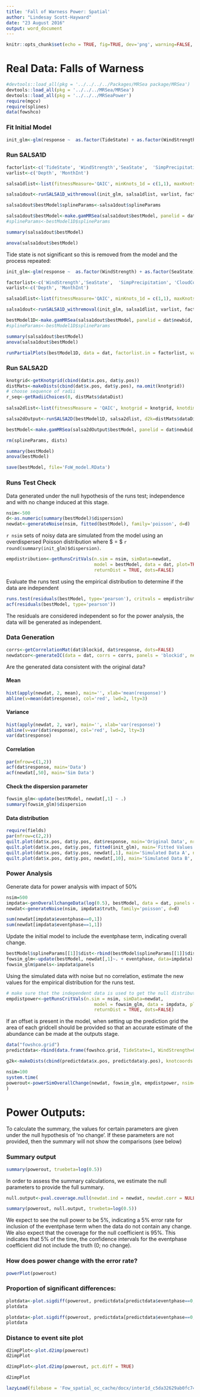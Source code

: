 ```yaml
---
title: 'Fall of Warness Power: Spatial'
author: "Lindesay Scott-Hayward"
date: "23 August 2016"
output: word_document
---
```


```r
knitr::opts_chunk$set(echo = TRUE, fig=TRUE, dev='png', warning=FALSE, message=FALSE)
```
# Real Data: Falls of Warness

```r
#devtools::load_all(pkg = '../../../../Packages/MRSea package/MRSea')
devtools::load_all(pkg = '../../../MRSea/MRSea')
devtools::load_all(pkg = '../../../MRSeaPower')
require(mgcv)
require(splines)
data(fowshco)
```

### Fit Initial Model
```r
init_glm<-glm(response ~  as.factor(TideState) + as.factor(WindStrength) + as.factor(SeaState) + as.factor(SimpPrecipitation) + as.factor(CloudCover) + offset(log(areatime)), data=dat, family=quasipoisson)
```


### Run SALSA1D
```r
factorlist<-c('TideState', 'WindStrength','SeaState',  'SimpPrecipitation', 'CloudCover')
varlist<-c('Depth', 'MonthInt')

salsa1dlist<-list(fitnessMeasure='QAIC', minKnots_1d = c(1,1), maxKnots_1d=c(5,5), startKnots_1d = c(1,1), degree=c(2,2), maxIterations=100, gaps=c(0,0))

salsa1dout<-runSALSA1D_withremoval(init_glm, salsa1dlist, varlist, factorlist, varlist_cyclicSplines = c('MonthInt'), splineParams = NULL, datain=dat, suppress.printout = TRUE)

salsa1dout$bestModel$splineParams<-salsa1dout$splineParams

```

```r
salsa1dout$bestModel<-make.gamMRSea(salsa1dout$bestModel, panelid = dat$newbid, splineParams = salsa1dout$splineParams)
#splineParams<-bestModel1D$splineParams
```

```r
summary(salsa1dout$bestModel)

anova(salsa1dout$bestModel)

```

Tide state is not significant so this is removed from the model and the process repeated:
  
```r
init_glm<-glm(response ~  as.factor(WindStrength) + as.factor(SeaState) + as.factor(SimpPrecipitation) + as.factor(CloudCover) + offset(log(areatime)), data=dat, family=quasipoisson)

factorlist<-c('WindStrength','SeaState',  'SimpPrecipitation', 'CloudCover')
varlist<-c('Depth', 'MonthInt')

salsa1dlist<-list(fitnessMeasure='QAIC', minKnots_1d = c(1,1), maxKnots_1d=c(5,5), startKnots_1d = c(1,1), degree=c(2,2), maxIterations=100, gaps=c(0,0))

salsa1dout<-runSALSA1D_withremoval(init_glm, salsa1dlist, varlist, factorlist, varlist_cyclicSplines = c('MonthInt'), splineParams = NULL, datain=dat,suppress.printout=TRUE)
```

```r
bestModel1D<-make.gamMRSea(salsa1dout$bestModel, panelid = dat$newbid, splineParams = salsa1dout$splineParams)
#splineParams<-bestModel1D$splineParams
```

```r
summary(salsa1dout$bestModel)
anova(salsa1dout$bestModel)
```


```r
runPartialPlots(bestModel1D, data = dat, factorlist.in = factorlist, varlist.in = varlist, showKnots = T)
```


### Run SALSA2D

```r
knotgrid<-getKnotgrid(cbind(dat$x.pos, dat$y.pos))
distMats<-makeDists(cbind(dat$x.pos, dat$y.pos), na.omit(knotgrid))
# choose sequence of radii
r_seq<-getRadiiChoices(8, distMats$dataDist)
 
salsa2dlist<-list(fitnessMeasure = 'QAIC', knotgrid = knotgrid, knotdim = c(100, 100),  startKnots=2, minKnots=2, maxKnots=20, r_seq=r_seq, gap=0)
```

```r
salsa2dOutput<-runSALSA2D(bestModel1D, salsa2dlist, d2k=distMats$dataDist, k2k=distMats$knotDist, splineParams=salsa1dout$splineParams, tol=0, chooserad=F, panels=NULL, suppress.printout=TRUE)
```

```r
bestModel<-make.gamMRSea(salsa2dOutput$bestModel, panelid = dat$newbid, splineParams = salsa2dOutput$splineParams, varshortnames = varlist, gamMRSea=TRUE)

rm(splineParams, dists)
```

```r
summary(bestModel)
anova(bestModel)
```

```r
save(bestModel, file='FoW_model.RData')
```


### Runs Test Check

Data generated under the null hypothesis of the runs test; independence and with no change induced at this stage.

```r
nsim<-500
d<-as.numeric(summary(bestModel)$dispersion)
newdat<-generateNoise(nsim, fitted(bestModel), family='poisson', d=d)
```

`r nsim` sets of noisy data are simulated from the model using an overdispersed Poisson distribution where $\hat{\phi} = $ `r round(summary(init_glm)$dispersion)`.

```r
empdistribution<-getRunsCritVals(n.sim = nsim, simData=newdat, 
                                 model = bestModel, data = dat, plot=TRUE, 
                                 returnDist = TRUE, dots=FALSE)
```

Evaluate the runs test using the empirical distribution to determine if the data are independent
```r
runs.test(residuals(bestModel, type='pearson'), critvals = empdistribution)
acf(residuals(bestModel, type='pearson'))
```

The residuals are considered independent so for the power analysis, the data will be generated as independent. 

### Data Generation

<!-- Data are generated with no change but with the same dispersion and correlation as the original data so that the data generation process can be checked. -->

```r
corrs<-getCorrelationMat(dat$blockid, dat$response, dots=FALSE)
newdatcor<-generateIC(data = dat, corrs = corrs, panels = 'blockid', newdata = newdat, nsim = nsim, dots = FALSE)
```

Are the generated data consistent with the original data?

#### Mean
```r
hist(apply(newdat, 2, mean), main='', xlab='mean(response)')
abline(v=mean(dat$response), col='red', lwd=2, lty=3)
```

#### Variance
```r
hist(apply(newdat, 2, var), main='', xlab='var(response)')
abline(v=var(dat$response), col='red', lwd=2, lty=3)
var(dat$response)
```

#### Correlation

```r
par(mfrow=c(1,2))
acf(dat$response, main='Data')
acf(newdat[,50], main='Sim Data')
```

#### Check the dispersion parameter

```r
fowsim_glm<-update(bestModel, newdat[,1] ~ .)
summary(fowsim_glm)$dispersion
```

#### Data distribution

```r
require(fields)
par(mfrow=c(2,2))
quilt.plot(dat$x.pos, dat$y.pos, dat$response, main='Original Data', nrow=18, ncol=14, asp=1)
quilt.plot(dat$x.pos, dat$y.pos, fitted(init_glm), main='Fitted Values', nrow=18, ncol=14, asp=1)
quilt.plot(dat$x.pos, dat$y.pos, newdat[,1], main='Simulated Data A', nrow=18, ncol=14, asp=1)
quilt.plot(dat$x.pos, dat$y.pos, newdat[,10], main='Simulated Data B', nrow=18, ncol=14, asp=1)
```

### Power Analysis

Generate data for power analysis with impact of 50\%

```r
nsim=500
impdata<-genOverallchangeData(log(0.5), bestModel, data = dat, panels = 'newbidNum')
newdat<-generateNoise(nsim, impdata$truth, family='poisson', d=d)
```

```r
sum(newdat[impdata$eventphase==0,1])
sum(newdat[impdata$eventphase==1,1])
```

Update the initial model to include the eventphase term, indicating overall change.

```r
bestModel$splineParams[[1]]$dist<-rbind(bestModel$splineParams[[1]]$dist, bestModel$splineParams[[1]]$dist)
fowsim_glm<-update(bestModel, newdat[,1]~. + eventphase, data=impdata)
fowsim_glm$panels<-impdata$panels
```

Using the simulated data with noise but no correlation, estimate the new values for the empirical distribution for the runs test.

```r
# make sure that the independent data is used to get the null distribution
empdistpower<-getRunsCritVals(n.sim = nsim, simData=newdat, 
                                 model = fowsim_glm, data = impdata, plot=TRUE, 
                                 returnDist = TRUE, dots=FALSE)
```


If an offset is present in the model, when setting up the prediction grid the area of each gridcell should be provided so that an accurate estimate of the abundance can be made at the outputs stage. 

```r
data("fowshco.grid")
predictdata<-rbind(data.frame(fowshco.grid, TideState=1, WindStrength=0, SeaState=1, SimpPrecipitation='NONE', CloudCover=7, MonthInt=6, areatime=fowshco.grid$Area, eventphase=0), data.frame(fowshco.grid, TideState=1, WindStrength=0, SeaState=1, SimpPrecipitation='NONE', CloudCover=7, MonthInt=6,areatime=fowshco.grid$Area, eventphase=1))

g2k<-makeDists(cbind(predictdata$x.pos, predictdata$y.pos), knotcoords = na.omit(knotgrid), knotmat = FALSE)$dataDist
```

```r
nsim=100
system.time(
powerout<-powerSimOverallChange(newdat, fowsim_glm, empdistpower, nsim=nsim, powercoefid=length(coef(fowsim_glm)), predictionGrid=predictdata, g2k=g2k, splineParams=fowsim_glm$splineParams, sigdif=TRUE, n.boot=500, impact.loc=c(510700, 6555700))
)
```

# Power Outputs:

To calculate the summary, the values for certain parameters are given under the null hypothesis of 'no change'.  If these parameters are not provided, then the summary will not show the comparisons (see below)

### Summary output

```r
summary(powerout, truebeta=log(0.5))
```

In order to assess the summary calculations, we estimate the null parameters to provide the full summary. 

```r
null.output<-pval.coverage.null(newdat.ind = newdat, newdat.corr = NULL, model = fowsim_glm, nsim = 500, powercoefid = length(coef(fowsim_glm)))
```

```r
summary(powerout, null.output, truebeta=log(0.5))
```

We expect to see the null power to be 5\%, indicating a 5\% error rate for inclusion of the eventphase term when the data do not contain any change.  We also expect that the coverage for the null coefficient is 95\%.  This indicates that 5\% of the time, the confidence intervals for the eventphase coefficient did not include the truth (0; no change).



### How does power change with the error rate?

```r
powerPlot(powerout)
```


### Proportion of significant differences:
```r
plotdata<-plot.sigdiff(powerout, predictdata[predictdata$eventphase==0,c('x.pos', 'y.pos')], tailed='two', error.rate = 0.05, family=FALSE)
plotdata
```

```r
plotdata<-plot.sigdiff(powerout, predictdata[predictdata$eventphase==0,c('x.pos', 'y.pos')], tailed='two', error.rate = 0.05, family=TRUE)
plotdata
```

### Distance to event site plot

```r
d2impPlot<-plot.d2imp(powerout)
d2impPlot
```

```r
d2impPlot<-plot.d2imp(powerout, pct.diff = TRUE)

d2impPlot
```


```r
lazyLoad(filebase = 'Fow_spatial_oc_cache/docx/inter1d_c5da32629ab0fc740251f62d7199ce00')
```
